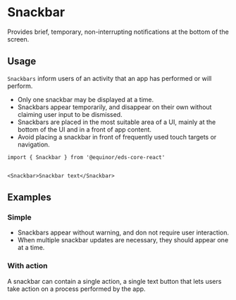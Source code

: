 
# Snackbar

Provides brief, temporary, non-interrupting notifications at the bottom of the screen.

<Links 
    ariaUrl="https://www.w3.org/TR/wai-aria-1.1/#alert"
    figmaUrl="https://www.figma.com/file/0bGXR2sCwMVSDNyyzu5BXrO5/UI%E2%80%94User-Interface?node-id=17659%3A40216"
    documentationUrl="https://eds.equinor.com/0b0c666ab/p/626020-snackbar/b/15cfd0"
    sourceUrl="https://github.com/equinor/design-system/blob/develop/packages/eds-core-react/src/components/Snackbar/Snackbar.tsx"
    npmUrl="https://www.npmjs.com/package/@equinor/eds-core-react"
/>

<Story id="feedback-snackbar--introduction"/>
<PropsTable />

## Usage

`Snackbars` inform users of an activity that an app has performed or will perform. <br />
 <ul>
    <li>Only one snackbar may be displayed at a time.</li>
    <li>Snackbars appear temporarily, and disappear on their own without claiming user input to be dismissed.</li>
    <li>Snackbars are placed in the most suitable area of a UI, mainly at the bottom of the UI and in a front of app content.</li>
    <li>Avoid placing a snackbar in front of frequently used touch targets or navigation.</li>
  </ul>

  ```tsx
import { Snackbar } from '@equinor/eds-core-react'


<Snackbar>Snackbar text</Snackbar>
```

## Examples

### Simple

<ul>
    <li>Snackbars appear without warning, and don not require user interaction.</li>
    <li>When multiple snackbar updates are necessary, they should appear one at a time.</li>
</ul>

<Story id="feedback-snackbar--simple"/>

### With action

A snackbar can contain a single action, a single text button that lets users take action on a process performed by the app.

<Story id="feedback-snackbar--with-action"/>
